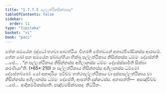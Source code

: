```yaml
---
title: "1.7.7.5 පල්ලත්ථිකසික්ඛාපද"
tableOfContents: false
sidebar:
  order: 11
type: "tipitaka"
basket: "vi"
book: "paci"
---
```



<DynamicBreadcrumb />

<Division number="642" book="paci">

<Paragraph number="2023" book="paci">
තේන සමයේන බුද්ධෝ භගවා සාවත්ථියං විහරති ජේතවනේ අනාථපිණ්ඩිකස්ස ආරාමේ. තේන ඛෝ පන සමයේන ඡබ්බග්ගියා භික්ඛූ පල්ලත්ථිකාය නිසින්නස්ස ධම්මං දේසේන්ති …පේ… .
</Paragraph>

<Paragraph number="2024" book="paci">
<Emphasis>“න පල්ලත්ථිකාය නිසින්නස්ස අගිලානස්ස ධම්මං දේසේස්සාමීති සික්ඛා කරණීයා”</Emphasis>ති. (*65*:<Emphasis>210</Emphasis>)
</Paragraph>

<Paragraph number="2025" book="paci">
න පල්ලත්ථිකාය නිසින්නස්ස අගිලානස්ස ධම්මෝ දේසේතබ්බෝ. යෝ අනාදරියං පටිච්ච හත්ථපල්ලත්ථිකාය වා දුස්සපල්ලත්ථිකාය වා නිසින්නස්ස අගිලානස්ස ධම්මං දේසේති, ආපත්ති දුක්කටස්ස.
</Paragraph>

<Paragraph number="2026" book="paci">
අනාපත්ති—  අසඤ්චිච්ච …පේ…  ආදිකම්මිකස්සාති.

</Paragraph>
</Division>

<Paragraph number="2027" type="center" book="paci">
පඤ්චමසික්ඛාපදං නිට්ඨිතං.
</Paragraph>